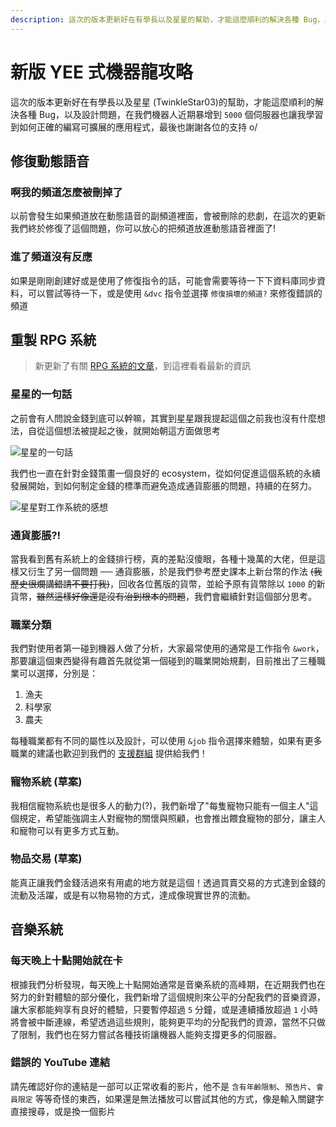 ```yaml
---
description: 這次的版本更新好在有學長以及星星的幫助，才能這麼順利的解決各種 Bug，以及設計問題，在我們機器人近期暴增到 `5000` 個伺服器也讓我學習到如何正確的編寫可擴展的應用程式，最後也謝謝各位的支持 o/
---
```



# 新版 YEE 式機器龍攻略

這次的版本更新好在有學長以及星星 (TwinkleStar03)的幫助，才能這麼順利的解決各種 Bug，以及設計問題，在我們機器人近期暴增到 `5000` 個伺服器也讓我學習到如何正確的編寫可擴展的應用程式，最後也謝謝各位的支持 o/

## 修復動態語音

### 啊我的頻道怎麼被刪掉了

以前會發生如果頻道放在動態語音的副頻道裡面，會被刪除的悲劇，在這次的更新我們終於修復了這個問題，你可以放心的把頻道放進動態語音裡面了!

<Adsense />

### 進了頻道沒有反應

如果是剛剛創建好或是使用了修復指令的話，可能會需要等待一下下資料庫同步資料，可以嘗試等待一下，或是使用 `&dvc` 指令並選擇 `修復損壞的頻道?` 來修復錯誤的頻道

## 重製 RPG 系統

> 新更新了有關 [RPG 系統的文章](/docs/rpg)，到這裡看看最新的資訊

### 星星的一句話

之前會有人問說金錢到底可以幹嘛，其實到星星跟我提起這個之前我也沒有什麼想法，自從這個想法被提起之後，就開始朝這方面做思考

![星星的一句話](./migrate-to-v4/twinklestar03.jpg)

我們也一直在針對金錢策畫一個良好的 ecosystem，從如何促進這個系統的永續發展開始，到如何制定金錢的標準而避免造成通貨膨脹的問題，持續的在努力。

![星星對工作系統的感想](./migrate-to-v4/twinklestar03_2.jpg)

<Adsense />

### 通貨膨脹?!

當我看到舊有系統上的金錢排行榜，真的差點沒傻眼，各種十幾萬的大佬，但是這樣又衍生了另一個問題 ── 通貨膨脹，於是我們參考歷史課本上新台幣的作法 ~~(我歷史很爛講錯請不要打我)~~，回收各位舊版的貨幣，並給予原有貨幣除以 `1000` 的新貨幣，~~雖然這樣好像還是沒有治到根本的問題~~，我們會繼續針對這個部分思考。

### 職業分類

我們對使用者第一碰到機器人做了分析，大家最常使用的通常是工作指令 `&work`，那要讓這個東西變得有趣首先就從第一個碰到的職業開始規劃，目前推出了三種職業可以選擇，分別是：

1. 漁夫
2. 科學家
3. 農夫

每種職業都有不同的屬性以及設計，可以使用 `&job` 指令選擇來體驗，如果有更多職業的建議也歡迎到我們的 [支援群組](https://discord.gg/ct2ufag) 提供給我們！

### 寵物系統 (草案)

我相信寵物系統也是很多人的動力(?)，我們新增了"每隻寵物只能有一個主人"這個規定，希望能強調主人對寵物的關懷與照顧，也會推出餵食寵物的部分，讓主人和寵物可以有更多方式互動。

<Adsense />

### 物品交易 (草案)

能真正讓我們金錢活過來有用處的地方就是這個！透過買賣交易的方式達到金錢的流動及活躍，或是有以物易物的方式，達成像現實世界的流動。

## 音樂系統

### 每天晚上十點開始就在卡

根據我們分析發現，每天晚上十點開始通常是音樂系統的高峰期，在近期我們也在努力的針對體驗的部分優化，我們新增了這個規則來公平的分配我們的音樂資源，讓大家都能夠享有良好的體驗，只要暫停超過 `5` 分鐘，或是連續播放超過 `1` 小時將會被中斷連線，希望透過這些規則，能夠更平均的分配我們的資源，當然不只做了限制，我們也在努力嘗試各種技術讓機器人能夠支撐更多的伺服器。

### 錯誤的 YouTube 連結

請先確認好你的連結是一部可以正常收看的影片，他不是 `含有年齡限制`、`預告片`、`會員限定` 等等奇怪的東西，如果還是無法播放可以嘗試其他的方式，像是輸入關鍵字直接搜尋，或是換一個影片

<Adsense />
